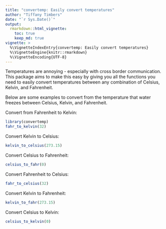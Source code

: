 ```yaml
---
title: "convertemp: Easily convert temperatures"
author: "Tiffany Timbers"
date: "`r Sys.Date()`"
output:
  rmarkdown::html_vignette:
    toc: true
    keep_md: true
vignette: >
  %\VignetteIndexEntry{convertemp: Easily convert temperatures}
  %\VignetteEngine{knitr::rmarkdown}
  %\VignetteEncoding{UTF-8}
---
```


Temperatures are annoying - especially with cross border communication. This package aims to make this easy by giving you all the functions you need to easily convert temperatures between any combination of Celsius, Kelvin, and Fahrenheit.

Below are some examples to convert from the temperature that water freezes between Celsius, Kelvin, and Fahrenheit.

Convert from Fahrenheit to Kelvin:
```r
library(convertemp)
fahr_to_kelvin(32)
```

Convert Kelvin to Celsius:
```r
kelvin_to_celsius(273.15)
```

Convert Celsius to Fahrenheit:
```r
celsius_to_fahr(0)
```

Convert Fahrenheit to Celsius:
```r
fahr_to_celsius(32)
```

Convert Kelvin to Fahrenheit:
```r
kelvin_to_fahr(273.15)
```

Convert Celsius to Kelvin:
```r
celsius_to_kelvin(0)
```
